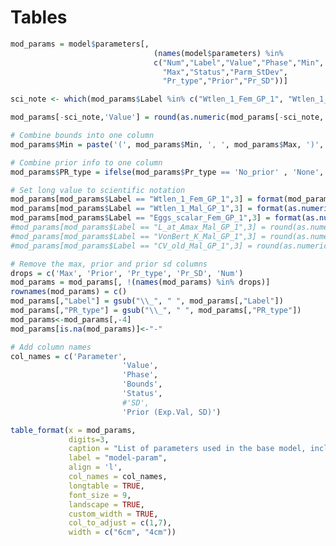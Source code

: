 \clearpage
# Tables

<!-- ======================================================= -->
<!-- ***************     Data      ************************* --> 
<!-- ======================================================= -->

\include{tex_tables/all_removals.tex}

\include{tex_tables/rec_catch_reconstr.tex}

\include{tex_tables/rec_length_sample.tex}

\include{tex_tables/rec_age_sample.tex}

\include{tex_tables/WA_Comm_Lt_samps.tex}

\include{tex_tables/WA_Comm_Age_samps.tex}

\include{tex_tables/dockside_samples.tex}

\include{tex_tables/nearshore_hurdle_modsel.tex}



<!-- ======================================================= -->
<!-- ***************     Biology   ************************* --> 
<!-- ======================================================= -->

\include{tex_tables/age-error-models.tex}

\include{tex_tables/bio-fxn-maturity.tex}


\newpage

<!-- ======================================================= -->
<!-- ***********   Model Parameters     ******************** --> 
<!-- ======================================================= -->

\include{tex_tables/model_structure.tex}

\pagebreak

```r

mod_params = model$parameters[,
                                (names(model$parameters) %in%
                                c("Num","Label","Value","Phase","Min",
                                  "Max","Status","Parm_StDev",
                                  "Pr_type","Prior","Pr_SD"))] 

sci_note <- which(mod_params$Label %in% c("Wtlen_1_Fem_GP_1", "Wtlen_1_Mal_GP_1", "Eggs_scalar_Fem_GP_1"))

mod_params[-sci_note,'Value'] = round(as.numeric(mod_params[-sci_note,'Value']), 3)  

# Combine bounds into one column
mod_params$Min = paste('(', mod_params$Min, ', ', mod_params$Max, ')', sep='')

# Combine prior info to one column
mod_params$PR_type = ifelse(mod_params$Pr_type == 'No_prior' , 'None', paste(mod_params$Pr_type,' (', mod_params$Prior,  ', ', mod_params$Pr_SD, ')', sep = ''))

# Set long value to scientific notation
mod_params[mod_params$Label == "Wtlen_1_Fem_GP_1",3] = format(mod_params[mod_params$Label == "Wtlen_1_Fem_GP_1",3], scientific = TRUE, digits = 3)
mod_params[mod_params$Label == "Wtlen_1_Mal_GP_1",3] = format(as.numeric(mod_params[mod_params$Label == "Wtlen_1_Mal_GP_1",3]), scientific = TRUE, digits = 3)
mod_params[mod_params$Label == "Eggs_scalar_Fem_GP_1",3] = format(as.numeric(mod_params[mod_params$Label == "Eggs_scalar_Fem_GP_1",3]), scientific = TRUE, digits = 3)
#mod_params[mod_params$Label == "L_at_Amax_Mal_GP_1",3] = round(as.numeric(mod_params[mod_params$Label == #"L_at_Amax_Mal_GP_1",3]), 4)
#mod_params[mod_params$Label == "VonBert_K_Mal_GP_1",3] = round(as.numeric(mod_params[mod_params$Label == #"VonBert_K_Mal_GP_1",3]), 3)
#mod_params[mod_params$Label == "CV_old_Mal_GP_1",3] = round(as.numeric(mod_params[mod_params$Label == #"CV_old_Mal_GP_1",3]), 3)

# Remove the max, prior and prior sd columns
drops = c('Max', 'Prior', 'Pr_type', 'Pr_SD', 'Num')
mod_params = mod_params[, !(names(mod_params) %in% drops)]
rownames(mod_params) = c()
mod_params[,"Label"] = gsub("\\_", " ", mod_params[,"Label"])
mod_params[,"PR_type"] = gsub("\\_", " ", mod_params[,"PR_type"])
mod_params<-mod_params[,-4]
mod_params[is.na(mod_params)]<-"-"

# Add column names
col_names = c('Parameter',
                         'Value',
                         'Phase',
                         'Bounds',
                         'Status',
                         #'SD',
                         'Prior (Exp.Val, SD)')

table_format(x = mod_params,
             digits=3,
             caption = "List of parameters used in the base model, including estimated values and standard deviations (SD), bounds (minimum and maximum), estimation phase (negative values not estimated), status (indicates if parameters are near bounds), and prior type information (mean and SD).",
             label = "model-param",
             align = 'l',
             col_names = col_names,
             longtable = TRUE,
             font_size = 9,
             landscape = TRUE,
             custom_width = TRUE,
             col_to_adjust = c(1,7), 
             width = c("6cm", "4cm"))                         

```

\newpage

<!-- ======================================================= -->
<!-- ***********    Like Contributions  ******************** --> 
<!-- ======================================================= -->

\include{tex_tables/likelihoods.tex}

<!-- ======================================================= -->
<!-- ***********    Reference Point table  ******************** --> 
<!-- ======================================================= -->

<!--
This table is included below and referenced in the management section
\include{tex_tables/e_ReferencePoints.tex}

\newpage

-->


<!-- ======================================================= -->
<!-- ***********       Time Series      ******************** --> 
<!-- ======================================================= -->

\include{tex_tables/TimeSeries.tex}

\newpage

<!-- ======================================================= -->
<!-- ****************     Sensitivities      *************** --> 
<!-- ======================================================= -->

\include{tex_tables/data_sensis.tex}

\include{tex_tables/modspec_LH_sensis.tex}

\include{tex_tables/modspec_RecMisc_sensis.tex}

<!-- ======================================================= -->
<!-- ****************  Retrospectives  ******************* --> 
<!-- ======================================================= -->


\include{tex_tables/RetroMohnsrho.tex}


<!-- ======================================================= -->
<!-- ****************  Reference Points  ******************* --> 
<!-- ======================================================= -->

\include{tex_tables/ReferencePoints.tex}


\include{tex_tables/project.tex}

\newpage

\include{tex_tables/decision_table.tex}

\clearpage

